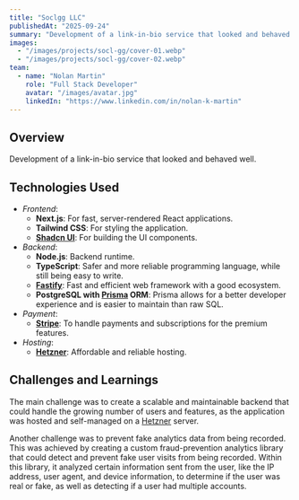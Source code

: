 ```yaml
---
title: "Soclgg LLC"
publishedAt: "2025-09-24"
summary: "Development of a link-in-bio service that looked and behaved well."
images:
  - "/images/projects/socl-gg/cover-01.webp"
  - "/images/projects/socl-gg/cover-02.webp"
team:
  - name: "Nolan Martin"
    role: "Full Stack Developer"
    avatar: "/images/avatar.jpg"
    linkedIn: "https://www.linkedin.com/in/nolan-k-martin"
---
```


## Overview

Development of a link-in-bio service that looked and behaved well.

## Technologies Used

- *Frontend*:
  - **Next.js**: For fast, server-rendered React applications.
  - **Tailwind CSS**: For styling the application.
  - **[Shadcn UI](https://ui.shadcn.com/)**: For building the UI components.
- *Backend*:
  - **Node.js**: Backend runtime.
  - **TypeScript**: Safer and more reliable programming language, while still being easy to write.
  - **[Fastify](https://fastify.dev/)**: Fast and efficient web framework with a good ecosystem.
  - **PostgreSQL with [Prisma](https://www.prisma.io/) ORM**: Prisma allows for a better developer experience and is easier to maintain than raw SQL.
- *Payment*:
  - **[Stripe](https://stripe.com/)**: To handle payments and subscriptions for the premium features.
- *Hosting*:
  - **[Hetzner](https://www.hetzner.com/)**: Affordable and reliable hosting.

## Challenges and Learnings

The main challenge was to create a scalable and maintainable backend that could handle the growing number of users and features, as the application was hosted and self-managed on a [Hetzner](https://www.hetzner.com/) server.

Another challenge was to prevent fake analytics data from being recorded. This was achieved by creating a custom fraud-prevention analytics library that could detect and prevent fake user visits from being recorded. Within this library, it analyzed certain information sent from the user, like the IP address, user agent, and device information, to determine if the user was real or fake, as well as detecting if a user had multiple accounts.

